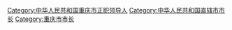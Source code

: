 [[Category:中华人民共和国重庆市正职领导人|Category:中华人民共和国重庆市正职领导人]]
[[Category:中华人民共和国直辖市市长|Category:中华人民共和国直辖市市长]]
[[Category:重庆市市长|Category:重庆市市长]]
